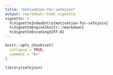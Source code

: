 ```yaml
---
title: "motivation-for-safejoin"
output: rmarkdown::html_vignette
vignette: >
  %\VignetteIndexEntry{motivation-for-safejoin}
  %\VignetteEngine{knitr::rmarkdown}
  %\VignetteEncoding{UTF-8}
---
```


```r
knitr::opts_chunk$set(
  collapse = TRUE,
  comment = "#>"
)
```

```r
library(safejoin)
```
